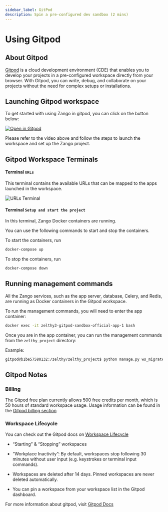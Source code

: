 ```yaml
---
sidebar_label: GitPod
description: Spin a pre-configured dev sandbox (2 mins)
---
```

# Using Gitpod

## About Gitpod

[Gitpod](https://www.gitpod.io/) is a cloud development environment (CDE) that enables you to develop your projects in a pre-configured workspace directly from your browser. With Gitpod, you can write, debug, and collaborate on your projects without the need for complex setups or installations.


## Launching Gitpod workspace


To get started with using Zango in gitpod, you can click on the button below:

[![Open in Gitpod](https://gitpod.io/button/open-in-gitpod.svg)](https://gitpod.io/#https://github.com/Healthlane-Technologies/zelthy3-gitpod-sandbox-official/)

Please refer to the video above and follow the steps to launch the workspace and set up the Zango project.

## Gitpod Workspace Terminals

#### Terminal ``URLs``

This terminal contains the available URLs that can be mapped to the apps launched in the workspace.

![URLs Terminal](/img/gitpod/urls_terminal.png)

#### Terminal ``Setup and start the project``

In this terminal, Zango Docker containers are running.

You can use the following commands to start and stop the containers.

To start the containers, run
```bash
docker-compose up
```

To stop the containers, run
```bash
docker-compose down
```

## Running management commands

All the Zango services, such as the app server, database, Celery, and Redis, are running as Docker containers in the Gitpod workspace.


To run the management commands, you will need to enter the app container:

```bash
docker exec -it zelthy3-gitpod-sandbox-official-app-1 bash
```

Once you are in the app container, you can run the management commands from the ``zelthy_project`` directory:

Example:

```bash
gitpod@b1be57580132:/zelthy/zelthy_project$ python manage.py ws_migrate <app_name>
```


## Gitpod Notes

### Billing
The Gitpod free plan currently allows 500 free credits per month, which is 50 hours of standard workspace usage. Usage information can be found in the [Gitpod billing section](https://www.gitpod.io/docs/configure/billing)


### Workspace Lifecycle

You can check out the Gitpod docs on [Workspace Lifecycle](https://www.gitpod.io/docs/configure/workspaces/workspace-lifecycle)

- “Starting” & “Stopping” workspaces

- “Workplace Inactivity”: By default, workspaces stop following 30 minutes without user input (e.g. keystrokes or terminal input commands).

- Workspaces are deleted after 14 days. Pinned workspaces are never deleted automatically.

- You can pin a workspace from your workspace list in the Gitpod dashboard.

For more information about gitpod, visit [Gitpod Docs](https://www.gitpod.io/docs) 